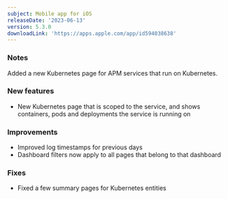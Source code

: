 ```yaml
---
subject: Mobile app for iOS
releaseDate: '2023-06-13'
version: 5.3.0
downloadLink: 'https://apps.apple.com/app/id594038638'
---
```


### Notes

Added a new Kubernetes page for APM services that run on Kubernetes.

### New features

* New Kubernetes page that is scoped to the service, and shows containers, pods and deployments the service is running on

### Improvements

* Improved log timestamps for previous days
* Dashboard filters now apply to all pages that belong to that dashboard

### Fixes

* Fixed a few summary pages for Kubernetes entities
